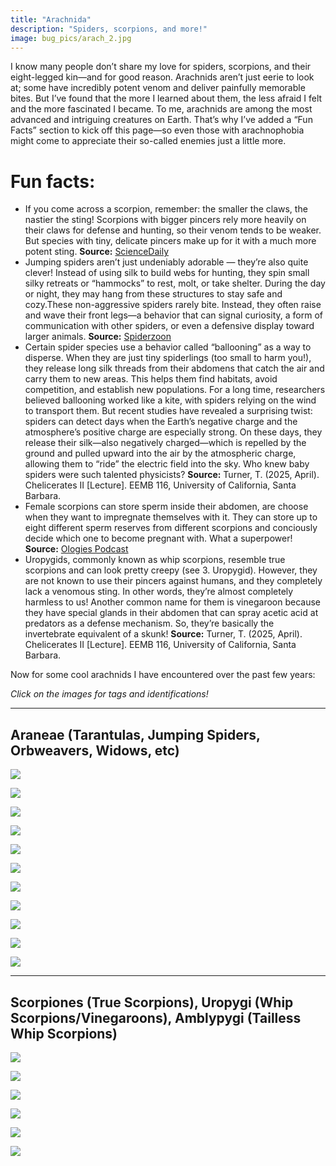 ```yaml
---
title: "Arachnida"
description: "Spiders, scorpions, and more!"
image: bug_pics/arach_2.jpg
---
```


I know many people don’t share my love for spiders, scorpions, and their eight-legged kin—and for good reason. Arachnids aren’t just eerie to look at; some have incredibly potent venom and deliver painfully memorable bites. But I’ve found that the more I learned about them, the less afraid I felt and the more fascinated I became. To me, arachnids are among the most advanced and intriguing creatures on Earth. That’s why I’ve added a “Fun Facts” section to kick off this page—so even those with arachnophobia might come to appreciate their so-called enemies just a little more.

# Fun facts:

-   If you come across a scorpion, remember: the smaller the claws, the nastier the sting! Scorpions with bigger pincers rely more heavily on their claws for defense and hunting, so their venom tends to be weaker. But species with tiny, delicate pincers make up for it with a much more potent sting. **Source:** [ScienceDaily](https://www.sciencedaily.com/releases/2022/04/220421141627.htm)
-   Jumping spiders aren’t just undeniably adorable — they’re also quite clever! Instead of using silk to build webs for hunting, they spin small silky retreats or "hammocks" to rest, molt, or take shelter. During the day or night, they may hang from these structures to stay safe and cozy.These non-aggressive spiders rarely bite. Instead, they often raise and wave their front legs—a behavior that can signal curiosity, a form of communication with other spiders, or even a defensive display toward larger animals. **Source:** [Spiderzoon](https://spiderzoon.com/)
-   Certain spider species use a behavior called “ballooning” as a way to disperse. When they are just tiny spiderlings (too small to harm you!), they release long silk threads from their abdomens that catch the air and carry them to new areas. This helps them find habitats, avoid competition, and establish new populations. For a long time, researchers believed ballooning worked like a kite, with spiders relying on the wind to transport them. But recent studies have revealed a surprising twist: spiders can detect days when the Earth’s negative charge and the atmosphere’s positive charge are especially strong. On these days, they release their silk—also negatively charged—which is repelled by the ground and pulled upward into the air by the atmospheric charge, allowing them to “ride” the electric field into the sky. Who knew baby spiders were such talented physicists? **Source:** Turner, T. (2025, April). Chelicerates II \[Lecture\]. EEMB 116, University of California, Santa Barbara.
-   Female scorpions can store sperm inside their abdomen, are choose when they want to impregnate themselves with it. They can store up to eight different sperm reserves from different scorpions and conciously decide which one to become pregnant with. What a superpower! **Source:** [Ologies Podcast](https://www.alieward.com/ologies/scorpiology)
-   Uropygids, commonly known as whip scorpions, resemble true scorpions and can look pretty creepy (see 3. Uropygid). However, they are not known to use their pincers against humans, and they completely lack a venomous sting. In other words, they’re almost completely harmless to us! Another common name for them is vinegaroon because they have special glands in their abdomen that can spray acetic acid at predators as a defense mechanism. So, they’re basically the invertebrate equivalent of a skunk! **Source:** Turner, T. (2025, April). Chelicerates II \[Lecture\]. EEMB 116, University of California, Santa Barbara.

Now for some cool arachnids I have encountered over the past few years:

*Click on the images for tags and identifications!*

------------------------------------------------------------------------

## Araneae (Tarantulas, Jumping Spiders, Orbweavers, Widows, etc)

::: {layout="[[1, 1, 1], [1, 1, 1, 1], [1, 1, 1, 1]]"}
![](bug_pics/crabspider.jpg){.lightbox group="group1" description="*Bassaniana utahensis* (Utah Crab Spider guarding her babies)<br>CA: Tulare County<br>36.25125 N, 118.47599 W<br>28 July 2025<br>B. Ryan"}

![](bug_pics/IMG_5769.jpg){.lightbox group="group1" description="*Araneus gemmoides* (Cat-faced Orbweaver)<br>CA: Tulare County<br>36.24132 N, 118.47164 W<br>28 July 2025<br>B. Ryan"}

![](bug_pics/me_holding.jpg){.lightbox group="group1" description="*Araneus gemmoides* (Me holding the Cat-faced Orbweaver)<br>CA: Tulare County<br>36.24132 N, 118.47164 W<br>28 July 2025<br>B. Ryan"}

![](bug_pics/IMG_2201.jpeg){.lightbox group="group1" description="Family Theraphosidae (Tarantuala), Genus *Aphonopelma*<br>CA: Sta Barbara Co<br>Sedgwick Reserve<br>17 September 2024<br>B. Ryan"}

![](bug_pics/IMG_1883.jpeg){.lightbox group="group1" description="Subfamily Salticinae<br>CA: Sta Barbara Co<br>Franklin Trail, Carpinteria<br>30 July 2024<br>B. Ryan"}

![](bug_pics/IMG_3996.jpeg){.lightbox group="group1" description="*Latrodectus geometricus* (Brown Widow)<br>CA: Sta Barbara Co<br>Foothill Rd, Carpinteria<br>20 March 2025<br>B. Ryan"}

![](bug_pics/IMG_3999.jpeg){.lightbox group="group1" description="*Latrodectus geometricus* (Brown Widow)<br>CA: Sta Barbara Co<br>Foothill Rd, Carpinteria<br>20 March 2025<br>B. Ryan"}

![](bug_pics/IMG_4506.jpeg){.lightbox group="group1" description="Family Theraphosidae (Tarantuala)<br>CA: Sta Barbara Co<br>Marine Biotechnology Lab, UCSB<br>23 April 2025<br>B. Ryan"}

![](bug_pics/IMG_4505.jpeg){.lightbox group="group1" description="Family Theraphosidae (Tarantuala)<br>CA: Sta Barbara Co<br>Marine Biotechnology Lab, UCSB<br>23 April 2025<br>B. Ryan"}

![](bug_pics/sunspider.png){.lightbox group="group1" description="Family Zoropsidae, Genus *Titiotus* (Rocky Canyon Spiders)<br>CA: Sta Barbara Co<br>North Campus Open Space, UCSB<br>27 May 2025<br>B. Ryan"}

![](bug_pics/IMG_4042.jpg){.lightbox group="group1" description="Family Araneidae (Orbweavers), Genus *Araneus*<br>CA: Sta Ynez Co<br>Sedgwick Reserve<br>17 July 2025<br>S. Mauffet-Smith"}
:::

------------------------------------------------------------------------

## Scorpiones (True Scorpions), Uropygi (Whip Scorpions/Vinegaroons), Amblypygi (Tailless Whip Scorpions)

::: {layout="[1, 1, 1], [1, 1]"}
![](bug_pics/scorp.jpg){.lightbox group="group2" description="unidentified scorpion I found in while doing field work in the sequoias (I was too scared to look at it outside of the vial)<br>CA: Tulare County<br>Kings Canyon<br>29 July 2025<br>B. Ryan"}

![](bug_pics/DSC00361.JPG){.lightbox group="group2" description="Me holding the scorpion covered in ash from post-fire site<br>CA: Tulare County<br>Kings Canyon<br>29 July 2025<br>B. Ryan"}

![](bug_pics/IMG_1370.jpeg){.lightbox group="group2" description="Order Scorpiones, Family Vaejovidae (Devil Scorpions)<br>CA: Sta Barbara Co<br> Refugio Rd, Goleta<br>17 May 2025<br>B. Ryan"}

![](bug_pics/IMG_4500.jpeg){.lightbox group="group2" description="Order Uropygi, Family Mastigoprotus<br>CA: Sta Barbara Co<br>Marine Biotechnology Lab, UCSB<br>23 April 2025<br>B. Ryan"}

![](bug_pics/IMG_4499.jpeg){.lightbox group="group2" description="Order Uropygi (Whip Scorpions/Vinegaroons), Family Mastigoprotus<br>CA: Sta Barbara Co<br>Marine Biotechnology Lab, UCSB<br>23 April 2025<br>B. Ryan"}

![](bug_pics/IMG_4508.jpeg){.lightbox group="group2" description="Amblypygi (Tailless Whip Scorpions)<br>CA: Sta Barbara Co<br>Marine Biotechnology Lab, UCSB<br>23 April 2025<br>B. Ryan"}
:::
